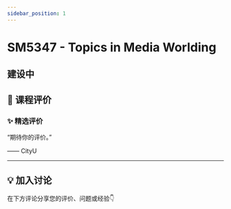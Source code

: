 ```yaml
---
sidebar_position: 1
---
```



# SM5347 - Topics in Media Worlding

## 建设中

## **💬 课程评价**

### ✨ **精选评价**
<div className={commentStyles.commentBox}>
    <p className={commentStyles.commentText}>
        “期待你的评价。”
    </p>
    <p className={commentStyles.commentAuthor}>—— CityU</p>
</div>

---

## **💡 加入讨论**

在下方评论分享您的评价、问题或经验👇
<Utterances />
